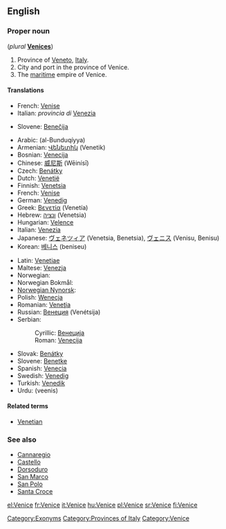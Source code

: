 ==English==
{{wikipedia}}

===Proper noun===
{{en-proper noun}} (''plural'' '''[[Venices]]''')

# Province of [[Veneto]], [[Italy]].
# City and port in the province of Venice.
# The [[maritime]] empire of Venice.

====Translations====
{{trans-top|province}}
* French: [[Venise]]
* Italian: ''provincia di'' [[Venezia]]
{{trans-mid}}
* Slovene: [[Benečija]] {{f}}
{{trans-bottom}}

{{trans-top|city}}
* Arabic: {{Arab|[[البندقية]]}} (al-Bunduqíyya)
* Armenian: [[Վենետիկ]] (Venetik)
* Bosnian: [[Venecija]] {{f}}
* Chinese: [[威尼斯]] (Wēinísī)
* Czech: [[Benátky]] {{f|p}}
* Dutch: [[Venetië]]
* Finnish: [[Venetsia]]
* French: [[Venise]]
* German: [[Venedig]] {{n}}
* Greek: [[Βενετία]] (Venetía) {{f}}
* Hebrew: [[ונציה]] (Venetsia)
* Hungarian: [[Velence]]
* Italian: [[Venezia]] {{f}}
* Japanese: [[ヴェネツィア]] (Venetsia, Benetsia), [[ヴェニス]] (Venisu, Benisu)
* Korean: [[베니스]] (beniseu)
{{trans-mid}}
* Latin: [[Venetiae]] {{f|p}}
* Maltese: [[Venezja]]
* Norwegian: {{t|no|Venezia}}
* Norwegian Bokmål: {{tø|nb|Venezia}}
* [[Norwegian Nynorsk]]: {{t|nn|Venezia}}
* Polish: [[Wenecja]] {{f}}
* Romanian: [[Veneţia]]
* Russian: [[Венеция]] (Venétsija)
* Serbian:
*: Cyrillic: [[Венеција]] {{f}}
*: Roman: [[Venecija#Serbian|Venecija]] {{f}}
* Slovak: [[Benátky#Slovak|Benátky]] {{f|p}}
* Slovene: [[Benetke]] {{f|p}}
* Spanish: [[Venecia]]
* Swedish: [[Venedig]]
* Turkish: [[Venedik]]
* Urdu: {{ur-Arab|[[وینس]]}} (veenis) {{m}}
{{trans-bottom}}

{{trans-top|empire}}
{{trans-mid}}
{{trans-bottom}}

====Related terms====
* [[Venetian]]

===See also===
* [[Cannaregio]]
* [[Castello]]
* [[Dorsoduro]]
* [[San Marco]]
* [[San Polo]]
* [[Santa Croce]]

[[Category:Exonyms]]
[[Category:Provinces of Italy]]
[[Category:Venice]]

[[el:Venice]]
[[fr:Venice]]
[[it:Venice]]
[[hu:Venice]]
[[pl:Venice]]
[[sr:Venice]]
[[fi:Venice]]